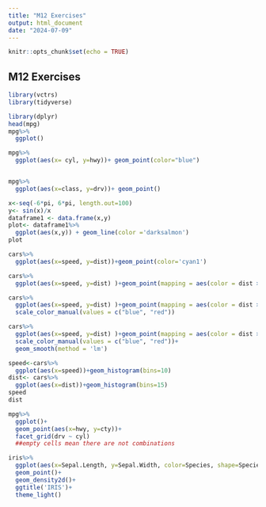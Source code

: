 ---
title: "M12 Exercises"
output: html_document
date: "2024-07-09"
---

```{r setup, include=FALSE}
knitr::opts_chunk$set(echo = TRUE)
```

## M12 Exercises

```{r}
library(vctrs)
library(tidyverse)
```
```{r}
library(dplyr)
head(mpg)
mpg%>%
  ggplot()

mpg%>%
  ggplot(aes(x= cyl, y=hwy))+ geom_point(color="blue")



```
```{r}
mpg%>%
  ggplot(aes(x=class, y=drv))+ geom_point()
```
```{r}

x<-seq(-6*pi, 6*pi, length.out=100)
y<- sin(x)/x
dataframe1 <- data.frame(x,y)
plot<- dataframe1%>%
  ggplot(aes(x,y)) + geom_line(color ='darksalmon')
plot
```
```{r}
cars%>%
  ggplot(aes(x=speed, y=dist))+geom_point(color='cyan1')

cars%>%
  ggplot(aes(x=speed, y=dist) )+geom_point(mapping = aes(color = dist >80))

cars%>%
  ggplot(aes(x=speed, y=dist) )+geom_point(mapping = aes(color = dist >80))+
  scale_color_manual(values = c("blue", "red"))

cars%>%
  ggplot(aes(x=speed, y=dist) )+geom_point(mapping = aes(color = dist >80))+
  scale_color_manual(values = c("blue", "red"))+
  geom_smooth(method = 'lm')

```

```{r}
speed<-cars%>%
  ggplot(aes(x=speed))+geom_histogram(bins=10)
dist<- cars%>%
  ggplot(aes(x=dist))+geom_histogram(bins=15)
speed
dist
```
```{r}
mpg%>%
  ggplot()+
  geom_point(aes(x=hwy, y=cty))+
  facet_grid(drv ~ cyl)
  ##empty cells mean there are not combinations 
```
```{r}
iris%>%
  ggplot(aes(x=Sepal.Length, y=Sepal.Width, color=Species, shape=Species))+
  geom_point()+
  geom_density2d()+
  ggtitle('IRIS')+
  theme_light()
```

